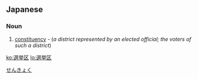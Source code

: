 ==Japanese==
{{ja-kanjitab|せん|きょ|く|yomi=on}}

===Noun===
{{ja-noun|せんきょく}}

# [[constituency]] - (''a district represented by an elected official; the voters of such a district'')

[[Category:ja:Politics|せんきょく]]

[[ko:選挙区]]
[[lo:選挙区]]